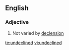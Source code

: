 ==English==

===Adjective===
{{en-adj}}

# {{context|of a word|lang=en}} Not varied by [[declension]]

[[te:undeclined]]
[[vi:undeclined]]